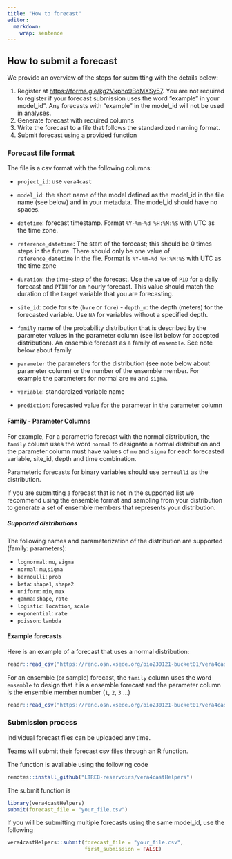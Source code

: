 ```yaml
---
title: "How to forecast"
editor: 
  markdown: 
    wrap: sentence
---
```


## How to submit a forecast

We provide an overview of the steps for submitting with the details below:

1)  Register at <https://forms.gle/kg2Vkpho9BoMXSy57>. You are not required to register if your forecast submission uses the word "example" in your model_id". Any forecasts with "example" in the model_id will not be used in analyses.
2)  Generate forecast with required columns
3)  Write the forecast to a file that follows the standardized naming format.
4)  Submit forecast using a provided function

### Forecast file format

The file is a csv format with the following columns:

-   `project_id`: use `vera4cast`

-   `model_id`: the short name of the model defined as the model_id in the file name (see below) and in your metadata.
    The model_id should have no spaces.

-   `datetime`: forecast timestamp.
    Format `%Y-%m-%d %H:%M:%S` with UTC as the time zone.

-   `reference_datetime`: The start of the forecast; this should be 0 times steps in the future.
    There should only be one value of `reference_datetime` in the file.
    Format is `%Y-%m-%d %H:%M:%S` with UTC as the time zone

-   `duration`: the time-step of the forecast.
    Use the value of `P1D` for a daily forecast and `PT1H` for an hourly forecast.
    This value should match the duration of the target variable that you are forecasting.

-   `site_id`: code for site (`bvre` or `fcre`) - `depth_m`: the depth (meters) for the forecasted variable.
    Use `NA` for variables without a specified depth.

-   `family` name of the probability distribution that is described by the parameter values in the parameter column (see list below for accepted distribution).
    An ensemble forecast as a family of `ensemble`.
    See note below about family

-   `parameter` the parameters for the distribution (see note below about parameter column) or the number of the ensemble member.
    For example the parameters for normal are `mu` and `sigma`.

-   `variable`: standardized variable name

-   `prediction`: forecasted value for the parameter in the parameter column

#### Family - Parameter Columns

For example, For a parametric forecast with the normal distribution, the `family` column uses the word `normal` to designate a normal distribution and the parameter column must have values of `mu` and `sigma` for each forecasted variable, site_id, depth and time combination.

Parameteric forecasts for binary variables should use `bernoulli` as the distribution.

If you are submitting a forecast that is not in the supported list we recommend using the ensemble format and sampling from your distribution to generate a set of ensemble members that represents your distribution.

##### Supported distributions

The following names and parameterization of the distribution are supported (family: parameters):

-   `lognormal`: `mu`, `sigma`
-   `normal`: `mu`,`sigma`
-   `bernoulli`: `prob`
-   `beta`: `shape1`, `shape2`
-   `uniform`: `min`, `max`
-   `gamma`: `shape`, `rate`
-   `logistic`: `location`, `scale`
-   `exponential`: `rate`
-   `poisson`: `lambda`

#### Example forecasts

Here is an example of a forecast that uses a normal distribution:

```r
readr::read_csv("https://renc.osn.xsede.org/bio230121-bucket01/vera4cast/forecasts/raw/20230929203557_daily-2023-09-29-persistenceRW.csv.gz", show_col_types = FALSE)
```

For an ensemble (or sample) forecast, the `family` column uses the word `ensemble` to design that it is a ensemble forecast and the parameter column is the ensemble member number (`1`, `2`, `3` ...)

```r
readr::read_csv("https://renc.osn.xsede.org/bio230121-bucket01/vera4cast/forecasts/raw/20230929203552_daily-2023-09-29-climatology.csv.gz")
```

### Submission process

Individual forecast files can be uploaded any time.

Teams will submit their forecast csv files through an R function.

The function is available using the following code

```r
remotes::install_github("LTREB-reservoirs/vera4castHelpers")
```

The submit function is

```r
library(vera4castHelpers)
submit(forecast_file = "your_file.csv")
```

If you will be submitting multiple forecasts using the same model_id, use the following

```r
vera4castHelpers::submit(forecast_file = "your_file.csv",
                         first_submission = FALSE)
```
